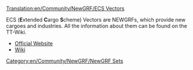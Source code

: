 [[Translation:en/Community/NewGRF/ECS Vectors]]


{{en/Community/NewGRF/Infobox NewGRF|setname= ECS vectors
|screenshot=
|artist= George and others
|coder= George
|focus= en/Community/NewGRF/Addons Industry
|homepage= george.zernebok.net/newgrf/downloads.html
|homepagename= Download new graphics
|copyright= [http://creativecommons.org/licenses/by-nc-nd/3.0/ cc-by-nc-nd]
}}

ECS ('''E'''xtended '''C'''argo '''S'''cheme) Vectors are NEWGRFs, which provide new cargoes and industries. All the information about them can be found on the TT-Wiki.

* [http://george.zernebok.net/newgrf/downloads.html Official Website]
* [http://tt-wiki.net/wiki/ECS_Vectors Wiki]
[[Category:en/Community/NewGRF/NewGRF Sets]]